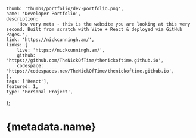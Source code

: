 	thumb: 'thumbs/portfolio/dev-portfolio.png',
	name: 'Developer Portfolio',
	description:
		'How very meta - this is the website you are looking at this very second. Built from scratch with Vite + React & deployed via GitHub Pages.',
	link: 'https://nickcunningh.am/',
	links: {
		live: 'https://nickcunningh.am/',
		github: 'https://github.com/TheNickOfTime/thenickoftime.github.io',
		codespace: 'https://codespaces.new/TheNickOfTime/thenickoftime.github.io',
	},
	tags: ['React'],
	featured: 1,
	type: 'Personal Project',
};

# {metadata.name}
